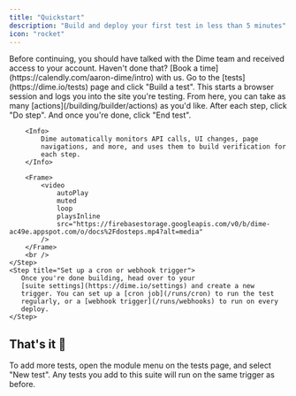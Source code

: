 ```yaml
---
title: "Quickstart"
description: "Build and deploy your first test in less than 5 minutes"
icon: "rocket"
---
```


<Note>
  Before continuing, you should have talked with the Dime team and received
  access to your account. Haven't done that? [Book a
  time](https://calendly.com/aaron-dime/intro) with us.
</Note>

<Steps titleSize="h3">
    <Step title="Start the builder">
        Go to the [tests](https://dime.io/tests) page and click 
        "Build a test". This starts a browser session and logs you
        into the site you're testing.
    </Step>
    <Step title="Define test steps">
        From here, you can take as many [actions](/building/builder/actions)
        as you'd like. After each step, click "Do step". And once you're
        done, click "End test".

        <Info>
            Dime automatically monitors API calls, UI changes, page
            navigations, and more, and uses them to build verification for
            each step.
        </Info>

        <Frame>
            <video
                autoPlay
                muted
                loop
                playsInline
                src="https://firebasestorage.googleapis.com/v0/b/dime-ac49e.appspot.com/o/docs%2Fdosteps.mp4?alt=media"
            />
        </Frame>
        <br />
    </Step>
    <Step title="Set up a cron or webhook trigger">
       Once you're done building, head over to your
       [suite settings](https://dime.io/settings) and create a new
       trigger. You can set up a [cron job](/runs/cron) to run the test
       regularly, or a [webhook trigger](/runs/webhooks) to run on every
       deploy.
    </Step>

</Steps>

## That's it 🎉

To add more tests, open the module menu <Icon icon="ellipsis-vertical" />
on the tests page, and select "New test". Any tests you add to this suite
will run on the same trigger as before.
